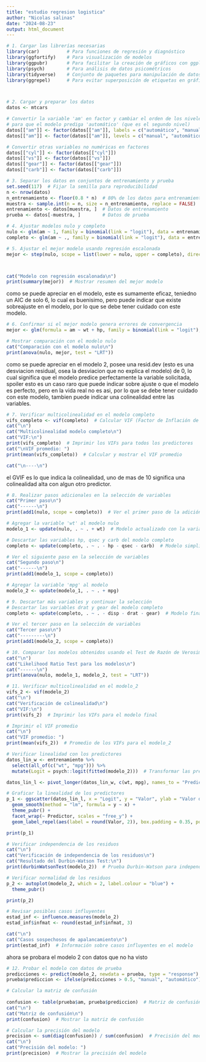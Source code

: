 ```yaml
---
title: "estudio regresion logistica"
author: "Nicolas salinas"
date: "2024-08-23"
output: html_document
---
```


```r
# 1. Cargar las librerías necesarias
library(car)          # Para funciones de regresión y diagnóstico
library(ggfortify)    # Para visualización de modelos
library(ggpubr)       # Para facilitar la creación de gráficos con ggplot2
library(psych)        # Para análisis de datos psicométricos
library(tidyverse)    # Conjunto de paquetes para manipulación de datos y gráficos
library(ggrepel)      # Para evitar superposición de etiquetas en gráficos




```

```r

# 2. Cargar y preparar los datos
datos <- mtcars

# Convertir la variable 'am' en factor y cambiar el orden de los niveles 
# para que el modelo prediga 'automático' (que es el segundo nivel)
datos[["am"]] <- factor(datos[["am"]], labels = c("automático", "manual"))
datos[["am"]] <- factor(datos[["am"]], levels = c("manual", "automático"))

# Convertir otras variables no numéricas en factores
datos[["cyl"]] <- factor(datos[["cyl"]])
datos[["vs"]] <- factor(datos[["vs"]])
datos[["gear"]] <- factor(datos[["gear"]])
datos[["carb"]] <- factor(datos[["carb"]])

```



```r

# 3. Separar los datos en conjuntos de entrenamiento y prueba
set.seed(117)  # Fijar la semilla para reproducibilidad
n <- nrow(datos)
n_entrenamiento <- floor(0.8 * n)  # 80% de los datos para entrenamiento
muestra <- sample.int(n = n, size = n_entrenamiento, replace = FALSE)
entrenamiento <- datos[muestra, ]  # Datos de entrenamiento
prueba <- datos[-muestra, ]        # Datos de prueba
```

```r
# 4. Ajustar modelos nulo y completo
nulo <- glm(am ~ 1, family = binomial(link = "logit"), data = entrenamiento)  # Modelo nulo (sin predictores)
completo <- glm(am ~ ., family = binomial(link = "logit"), data = entrenamiento)  # Modelo completo (con todos los predictores)

# 5. Ajustar el mejor modelo usando regresión escalonada
mejor <- step(nulo, scope = list(lower = nulo, upper = completo), direction = "both", trace = 0)



cat("Modelo con regresión escalonada\n")
print(summary(mejor))  # Mostrar resumen del mejor modelo
```
como se puede apreciar en el modelo, este es sumamente eficaz, teniedno un AIC de solo 6, lo cual es buenisimo, pero puede indicar que existe sobreajuste en el modelo, por lo que se debe tener cuidado con este modelo.

```r

# 6. Confirmar si el mejor modelo genera errores de convergencia
mejor <- glm(formula = am ~ wt + hp, family = binomial(link = "logit"), data = entrenamiento)

# Mostrar comparación con el modelo nulo
cat("Comparación con el modelo nulo\n")
print(anova(nulo, mejor, test = "LRT"))

```
como se puede apreciar en el modelo 2, posee una resid.dev (esto es una desviacion residual, osea la desviacion que no explica el modelo) de 0, lo cual significa que el modelo predice perfectamente la variable solicitada, spoiler esto es un caso raro que puede indicar sobre ajuste o que el modelo es perfecto, pero en la vida real no es asi, por lo que se debe tener cuidado con este modelo, tambien puede indicar una colinealidad entre las variables.
```r
# 7. Verificar multicolinealidad en el modelo completo
vifs_completo <- vif(completo)  # Calcular VIF (Factor de Inflación de la Varianza)
cat("\n")
cat("Multicolinealidad modelo completo\n")
cat("VIF:\n")
print(vifs_completo)  # Imprimir los VIFs para todos los predictores
cat("\nVIF promedio: ")
print(mean(vifs_completo))  # Calcular y mostrar el VIF promedio

cat("\n----\n")

```
el GVIF es lo que indica la colinealidad, uno de mas de 10 significa una colinealidad alta con algun otro predictor.
```r

# 8. Realizar pasos adicionales en la selección de variables
cat("Primer paso\n")
cat("------\n")
print(add1(nulo, scope = completo))  # Ver el primer paso de la adición de variables

# Agregar la variable 'wt' al modelo nulo
modelo_1 <- update(nulo, . ~ . + wt)  # Modelo actualizado con la variable 'wt'

# Descartar las variables hp, qsec y carb del modelo completo
completo <- update(completo, . ~ . - hp - qsec - carb)  # Modelo simplificado

# Ver el siguiente paso en la selección de variables
cat("Segundo paso\n")
cat("------\n")
print(add1(modelo_1, scope = completo))

# Agregar la variable 'mpg' al modelo
modelo_2 <- update(modelo_1, . ~ . + mpg)
```

```r

# 9. Descartar más variables y continuar la selección
# Descartar las variables drat y gear del modelo completo
completo <- update(completo, . ~ . - disp - drat - gear)  # Modelo final

# Ver el tercer paso en la selección de variables
cat("Tercer paso\n")
cat("---------\n")
print(add1(modelo_2, scope = completo))

# 10. Comparar los modelos obtenidos usando el Test de Razón de Verosimilitud
cat("\n")
cat("Likelihood Ratio Test para los modelos\n")
cat("------\n")
print(anova(nulo, modelo_1, modelo_2, test = "LRT"))

# 11. Verificar multicolinealidad en el modelo_2
vifs_2 <- vif(modelo_2)
cat("\n")
cat("Verificación de colinealidad\n")
cat("VIF:\n")
print(vifs_2)  # Imprimir los VIFs para el modelo final

```

```r
# Imprimir el VIF promedio
cat("\n")
cat("VIF promedio: ")
print(mean(vifs_2))  # Promedio de los VIFs para el modelo_2

# Verificar linealidad con los predictores
datos_lin_w <- entrenamiento %>%
  select(all_of(c("wt", "mpg"))) %>%
  mutate(Logit = psych::logit(fitted(modelo_2)))  # Transformar las predicciones a la escala logit

datos_lin_l <- pivot_longer(datos_lin_w, c(wt, mpg), names_to = "Predictor", values_to = "Valor")

# Graficar la linealidad de los predictores
p_1 <- ggscatter(datos_lin_l, x = "Logit", y = "Valor", ylab = "Valor del predictor") +
  geom_smooth(method = "lm", formula = y ~ x) +
  theme_pubr() +
  facet_wrap(~ Predictor, scales = "free_y") +
  geom_label_repel(aes(label = round(Valor, 2)), box.padding = 0.35, point.padding = 0.5, segment.color = 'grey50')

print(p_1)


```

```r

# Verificar independencia de los residuos
cat("\n")
cat("Verificación de independencia de los residuos\n")
cat("Resultado del Durbin-Watson Test:\n")
print(durbinWatsonTest(modelo_2))  # Prueba Durbin-Watson para independencia de residuos

# Verificar normalidad de los residuos
p_2 <- autoplot(modelo_2, which = 2, label.colour = "blue") +
  theme_pubr()

print(p_2)

# Revisar posibles casos influyentes
estad_inf <- influence.measures(modelo_2)
estad_inf$infmat <- round(estad_inf$infmat, 3)

cat("\n")
cat("Casos sospechosos de apalancamiento\n")
print(estad_inf)  # Información sobre casos influyentes en el modelo

```

ahora se probara el modelo 2 con datos que no ha visto
```r
# 12. Probar el modelo con datos de prueba
predicciones <- predict(modelo_2, newdata = prueba, type = "response")  # Predecir la variable 'am' en los datos de prueba
prueba$prediccion <- ifelse(predicciones > 0.5, "manual", "automático")  # Asignar las predicciones a la variable 'prediccion'

# Calcular la matriz de confusión
  
confusion <- table(prueba$am, prueba$prediccion)  # Matriz de confusión
cat("\n")
cat("Matriz de confusión\n")
print(confusion)  # Mostrar la matriz de confusión

# Calcular la precisión del modelo
precision <- sum(diag(confusion)) / sum(confusion)  # Precisión del modelo
cat("\n")
cat("Precisión del modelo: ")
print(precision)  # Mostrar la precisión del modelo
```

